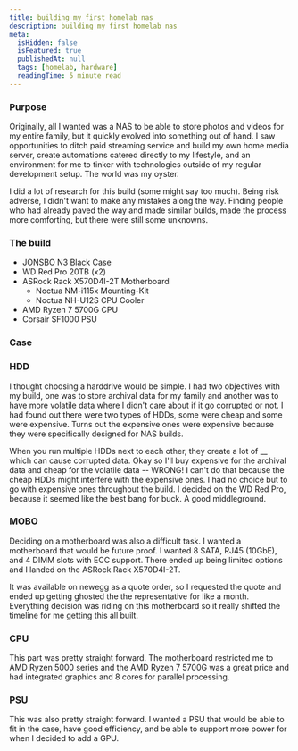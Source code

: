 ```yaml
---
title: building my first homelab nas
description: building my first homelab nas
meta:
  isHidden: false
  isFeatured: true
  publishedAt: null
  tags: [homelab, hardware]
  readingTime: 5 minute read
---
```


### Purpose

Originally, all I wanted was a NAS to be able to store photos and videos for my entire family, but it quickly evolved into something out of hand. I saw opportunities to ditch paid streaming service and build my own home media server, create automations catered directly to my lifestyle, and an environment for me to tinker with technologies outside of my regular development setup. The world was my oyster.

I did a lot of research for this build (some might say too much). Being risk adverse, I didn't want to make any mistakes along the way. Finding people who had already paved the way and made similar builds, made the process more comforting, but there were still some unknowns.

### The build
- JONSBO N3 Black Case
- WD Red Pro 20TB (x2)
- ASRock Rack X570D4I-2T Motherboard
  - Noctua NM-i115x Mounting-Kit
  - Noctua NH-U12S CPU Cooler
- AMD Ryzen 7 5700G CPU
- Corsair SF1000 PSU

### Case



### HDD

I thought choosing a harddrive would be simple. I had two objectives with my build, one was to store archival data for my family and another was to have more volatile data where I didn't care about if it go corrupted or not. I had found out there were two types of HDDs, some were cheap and some were expensive. Turns out the expensive ones were expensive because they were specifically designed for NAS builds.

When you run multiple HDDs next to each other, they create a lot of __ which can cause corrupted data. Okay so I'll buy expensive for the archival data and cheap for the volatile data -- WRONG! I can't do that because the cheap HDDs might interfere with the expensive ones. I had no choice but to go with expensive ones throughout the build. I decided on the WD Red Pro, because it seemed like the best bang for buck. A good middleground.

### MOBO

Deciding on a motherboard was also a difficult task. I wanted a motherboard that would be future proof. I wanted 8 SATA, RJ45 (10GbE), and 4 DIMM slots with ECC support. There ended up being limited options and I landed on the ASRock Rack X570D4I-2T.

It was available on newegg as a quote order, so I requested the quote and ended up getting ghosted the the representative for like a month. Everything decision was riding on this motherboard so it really shifted the timeline for me getting this all built.

### CPU

This part was pretty straight forward. The motherboard restricted me to AMD Ryzen 5000 series and the AMD Ryzen 7 5700G was a great price and had integrated graphics and 8 cores for parallel processing.

### PSU

This was also pretty straight forward. I wanted a PSU that would be able to fit in the case, have good efficiency, and be able to support more power for when I decided to add a GPU.

### 
